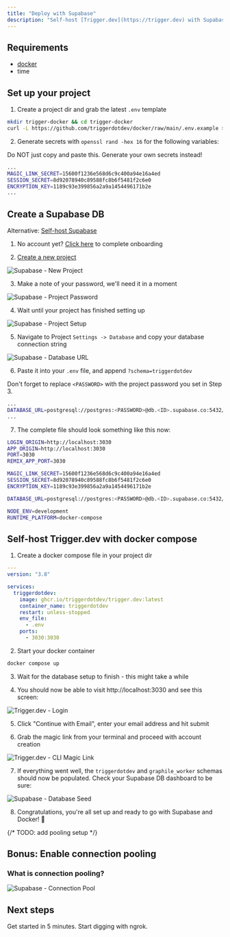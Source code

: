 ```yaml
---
title: "Deploy with Supabase"
description: "Self-host [Trigger.dev](https://trigger.dev) with Supabase and Docker"
---
```


## Requirements

- [docker](https://docs.docker.com/engine/install/)
- time

## Set up your project

1. Create a project dir and grab the latest `.env` template

```sh
mkdir trigger-docker && cd trigger-docker
curl -L https://github.com/triggerdotdev/docker/raw/main/.env.example > .env
```

2. Generate secrets with `openssl rand -hex 16` for the following variables:

<Warning>Do NOT just copy and paste this. Generate your own secrets instead!</Warning>

```sh .env (excerpt)
...
MAGIC_LINK_SECRET=15600f1236e568d6c9c400a94e16a4ed
SESSION_SECRET=8d92078940c89588fc8b6f5481f2c6e0
ENCRYPTION_KEY=1189c93e399856a2a9a1454496171b2e
...
```

## Create a Supabase DB

<Tip>Alternative: [Self-host Supabase](https://supabase.com/docs/guides/self-hosting/docker)</Tip>

1. No account yet? [Click here](https://supabase.com/dashboard/sign-up) to complete onboarding

2. [Create a new project](https://supabase.com/dashboard/projects)

<Frame>
  <img src="/images/supabase-new-project.png" alt="Supabase - New Project" />
</Frame>

3. Make a note of your password, we'll need it in a moment

<Frame>
  <img src="/images/supabase-project-password.png" alt="Supabase - Project Password" />
</Frame>

4. Wait until your project has finished setting up

<Frame>
  <img src="/images/supabase-project-setup.png" alt="Supabase - Project Setup" />
</Frame>

5. Navigate to Project `Settings -> Database` and copy your database connection string

<Frame>
  <img src="/images/supabase-db-url.png" alt="Supabase - Database URL" />
</Frame>

6. Paste it into your `.env` file, and append `?schema=triggerdotdev`

<Tip>Don't forget to replace `<PASSWORD>` with the project password you set in Step 3.</Tip>

```sh .env (excerpt)
...
DATABASE_URL=postgresql://postgres:<PASSWORD>@db.<ID>.supabase.co:5432/postgres?schema=triggerdotdev
...
```

7. The complete file should look something like this now:

```sh .env
LOGIN_ORIGIN=http://localhost:3030
APP_ORIGIN=http://localhost:3030
PORT=3030
REMIX_APP_PORT=3030

MAGIC_LINK_SECRET=15600f1236e568d6c9c400a94e16a4ed
SESSION_SECRET=8d92078940c89588fc8b6f5481f2c6e0
ENCRYPTION_KEY=1189c93e399856a2a9a1454496171b2e

DATABASE_URL=postgresql://postgres:<PASSWORD>@db.<ID>.supabase.co:5432/postgres?schema=triggerdotdev

NODE_ENV=development
RUNTIME_PLATFORM=docker-compose
```

## Self-host Trigger.dev with docker compose

1. Create a docker compose file in your project dir

```yaml docker-compose.yml
---
version: "3.8"

services:
  triggerdotdev:
    image: ghcr.io/triggerdotdev/trigger.dev:latest
    container_name: triggerdotdev
    restart: unless-stopped
    env_file:
      - .env
    ports:
      - 3030:3030
```

2. Start your docker container

```sh
docker compose up
```

3. Wait for the database setup to finish - this might take a while

4. You should now be able to visit http://localhost:3030 and see this screen:

<Frame>
  <img src="/images/trigger.dev-login.png" alt="Trigger.dev - Login" />
</Frame>

5. Click "Continue with Email", enter your email address and hit submit

6. Grab the magic link from your terminal and proceed with account creation

<Frame>
  <img src="/images/trigger.dev-magic-link.png" alt="Trigger.dev - CLI Magic Link" />
</Frame>

7. If everything went well, the `triggerdotdev` and `graphile_worker` schemas should now be populated. Check your Supabase DB dashboard to be sure:

<Frame>
  <img src="/images/supabase-db-seed.png" alt="Supabase - Database Seed" />
</Frame>

8. Congratulations, you're all set up and ready to go with Supabase and Docker! 🚀

{/* TODO: add pooling setup */}

## Bonus: Enable connection pooling

### What is connection pooling?

<Frame caption="Connection Pool - © 2023 Supabase, Apache License 2.0">
  <img src="/images/supabase-connection-pool.png" alt="Supabase - Connection Pool" />
</Frame>

## Next steps

<CardGroup>
  <Card
    title="Bootstrap your Next.js project"
    icon="person-running-fast"
    href="/documentation/quickstart#run-the-cli-init-command"
  >
    Get started in 5 minutes.
  </Card>
  <Card
    title="Tunnel local traffic"
    icon="person-digging"
    href="/documentation/guides/tunneling-platform"
  >
    Start digging with ngrok.
  </Card>
</CardGroup>
